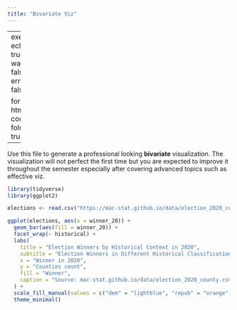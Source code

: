```yaml
---
title: "Bivariate Viz"
---
```


---
execute:
  echo: true
  warning: false
  error: false

format:
  html:
    code-fold: true
---


Use this file to generate a professional looking **bivariate** visualization.  The visualization will not perfect the first time but you are expected to improve it throughout the semester especially after covering advanced topics such as effective viz.

```r
library(tidyverse)
library(ggplot2)

```


```r
elections <- read.csv("https://mac-stat.github.io/data/election_2020_county.csv")

ggplot(elections, aes(x = winner_20)) +
  geom_bar(aes(fill = winner_20)) +
  facet_wrap(~ historical) +
  labs(
    title = "Election Winners by Historical Context in 2020",
    subtitle = "Election Winners in Different Historical Classifications",
    x = "Winner in 2020",
    y = "Counties count",
    fill = "Winner",
    caption = "Source: mac-stat.github.io/data/election_2020_county.csv" 
  ) +
  scale_fill_manual(values = c("dem" = "lightblue", "repub" = "orange")) +
  theme_minimal() 
```
